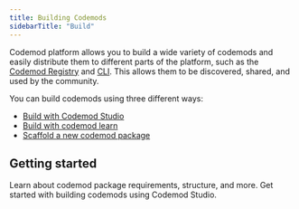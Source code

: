 ```yaml
---
title: Building Codemods
sidebarTitle: "Build"
---
```


Codemod platform allows you to build a wide variety of codemods and easily distribute them to different parts of the platform, such as the [Codemod Registry](/codemod-registry) and [CLI](/deploying-codemods/cli). This allows them to be discovered, shared, and used by the community.

You can build codemods using three different ways:

- [Build with Codemod Studio](/codemod-studio#building-codemods-with-codemod-studio)
- [Build with codemod learn](/building-codemods/build-package#building-with-codemod-learn)
- [Scaffold a new codemod package](/building-codemods/build-package#scaffolding-a-codemod-package)

## Getting started

<CardGroup>
  <Card title="Codemod packages ->" icon="box" href="/building-codemods/package-requirements">
    Learn about codemod package requirements, structure, and more.
  </Card>

  <Card title="Building codemods ->" icon="wrench" href="/codemod-studio">
        Get started with building codemods using Codemod Studio.
    </Card>
</CardGroup>

